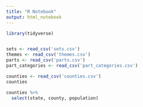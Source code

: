 ---
title: "R Notebook"
output: html_notebook
---

```{r}
library(tidyverse)


sets <- read_csv('sets.csv')
themes <- read_csv('themes.csv')
parts <- read_csv('parts.csv')
part_categories <- read_csv('part_categories.csv')

```
```{r}
counties <- read_csv('counties.csv')
counties

counties %>%
  select(state, county, population)



```


